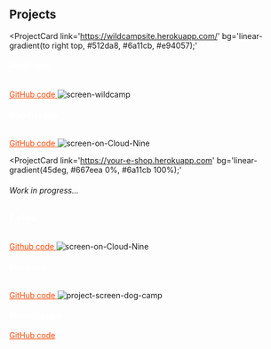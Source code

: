 ## Projects

<ProjectCard
  link='https://wildcampsite.herokuapp.com/'
  bg='linear-gradient(to right top, #512da8, #6a11cb, #e94057);'
>
<h4 style="color: white">Wild Camp</h4>
  <a href='https://github.com/BeataMaro/WildCamp' target='_blank' style="color: orangered">
    GitHub code
  </a>
  <img src="https://i.ibb.co/98zCx9n/screen-wildcamp.png" alt="screen-wildcamp" border="0" style="max-width: 100%; margin-top: 1rem;" />
</ProjectCard>
<ProjectCard
  link='https://on-cloud-nine.herokuapp.com/'
  bg='linear-gradient(to bottom left, #2575fc 0%, #6a11cb 100%);'
>
<h4 style="color: white"> Weather app </h4>
   <a href='https://github.com/BeataMaro/weather-app' target='_blank' style="color: orangered">
    GitHub code
  </a>
  <img src="https://i.ibb.co/4mZxLZ5/screen-on-Cloud-Nine.png" alt="screen-on-Cloud-Nine" border="0" style="max-width: 100%; margin-top: 1rem;"/>
</ProjectCard>

<ProjectCard
  link='https://your-e-shop.herokuapp.com'
  bg='linear-gradient(45deg, #667eea 0%, #6a11cb 100%);'
>
<h6>Work in progress...</h6>
<h4 style="color: white">E-shop</h4>  
  <a href='https://github.com/BeataMaro/your-shop' target='_blank' style="color: orangered">
    Github code
  </a>
  <img src="https://i.ibb.co/YppCnpw/screen-your-shop.png" alt="screen-on-Cloud-Nine" border="0" style="max-width: 100%; margin-top: 1rem;"/>
</ProjectCard>
<ProjectCard
  link='https://beatamaro.github.io/dog-camp/web/'
  bg='linear-gradient(to top left, #2575fc 0%, #6a11cb 100%);'
>
<h4 style="color: white">Dog camp</h4>
  <a href='https://github.com/BeataMaro/dog-camp' target='_blank' style="color: orangered">
    GitHub code
  </a>
  <img src="https://i.ibb.co/K9pLKSt/project-screen-dog-camp.jpg" alt="project-screen-dog-camp" border="0" style="max-width: 100%; margin-top: 1rem;" />
</ProjectCard>
<ProjectCard
  link='https://beatamaro.github.io/Filmoteka/'
  bg='linear-gradient(to right bottom, #512da8, #6a11cb, #e94057);'
>
<h4 style="color: white">Movie Library</h4>
  <a href='https://github.com/BeataMaro/filmoteka' target='_blank' style="color: orangered">
    GitHub code
  </a>
</ProjectCard>
<ProjectCard
title="..."
link='https://github.com/BeataMaro'
>
</ProjectCard>

